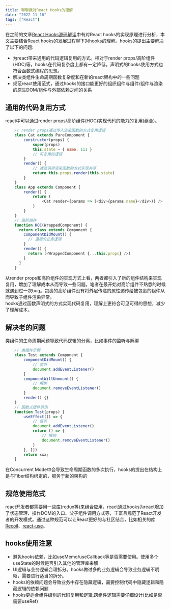 ```yaml
---
title: 聊聊我对React Hooks的理解
date: "2022-11-16"
tags: ["React"]
---
```


在之前的文章[React Hooks源码解读](https://icantunderstand.github.io/blog/react-hooks)中有对React hooks的实现原理进行分析，本文主要结合React hooks的发展过程聊下对hooks的理解。hooks的提出主要解决了以下的问题:  
* 为react带来通用的代码逻辑复用的方式。相对于render props/高阶组件(HOC)等，hooks在代码复杂度上都有一定降低。声明式的hooks使用方式也符合函数式编程的思想。  
* 解决类组件生命周期函数复杂度和在新的react架构中的一些问题  
* 规范react使用范式，通过hooks的接口能更好的组织组件与组件/组件与渲染的原生DOM/组件与外部依赖之间的关系


## 通用的代码复用方式
react中可以通过render props/高阶组件(HOC)实现代码的能力的复用(组合)。
```javascript
    // render props通过传入渲染函数的方式复用逻辑
    class Cat extends PureComponent {
        constructor(props) {
            super(props)
            this.state = { name: 111 }
            // 可复用的逻辑
        }
        render() {
            // 通过调用渲染函数的方式实现共享
            return this.props.render(this.state)
        }
    }
    class App extends Component {
        render() {
            return (
                <Cat render={params => (<div>{params.name}</div>)} />
            )
        }
    }
    // 高阶组件
    function HOC(WrappedComponent) {
      return class extends Component {
        componentDidMount() {
          // 通用的业务逻辑
        }
        render() {
          return (<WrappedComponent {...this.props} />)
        }
      }
    }
```
从render props和高阶组件的实现方式上看，两者都引入了新的组件结构来实现复用，增加了理解成本从而导致一些问题。笔者在最开始对高阶组件不熟悉的时候就遇到过一次bug。包裹的高阶组件没有将外层传递的属性透传给被包裹的组件从而导致子组件渲染异常。  
hooks通过函数声明式的方式实现代码复用，理解上更符合可见可得的思想，减少了理解成本。

## 解决老的问题
类组件的生命周期问题导致代码逻辑的分离，比如事件的监听与解绑

```javascript
    // 类组件示例
    class Test extends Component {
        componentDidMount() {
            // 监听
            document.addEventListener()
        }
        componentWillUnmount() {
            // 解绑
            document.removeEventListener()
        }
        render() {}
    }
    // 函数式组件示例
    function Test(props) {
        useEffect(() => {
            // 监听
            document.addEventListener()
            return () => {
                // 解绑
                document.removeEventListener()
            }
        }, [])
        return xxx;
    }
```
在Concurrent Mode中会导致生命周期函数的多次执行，hooks的提出在结构上是与Fiber结构绑定的，服务于新的架构的

## 规范使用范式
react开发者都需要用一些库(redux等)来组合应用，react通过hooks为react增加了状态管理、操作DOM的入口、父子组件调用方式等，丰富且规范了React开发者的开发模式。通过这种规范可以让React更好的与社区结合，比如相关的库[Recoil](https://github.com/facebookexperimental/Recoil)、[react-use](https://github.com/streamich/react-use)。

## hooks使用注意
* 避免hooks依赖，比如useMemo/useCallback等是否需要使用。使用多个useState的时候是否引入其他的管理库来解
* UI逻辑与业务逻辑合理拆分。hooks做过多的业务逻辑会导致业务逻辑不明晰，需要进行适当的拆分。
* hooks的依赖问题会导致业务中存在隐藏逻辑，需要控制代码中隐藏逻辑和隐藏逻辑的依赖问题
* hooks更适合组件级别的代码复用和逻辑,跨组件逻辑需要仔细设计(比如是否需要useRef)